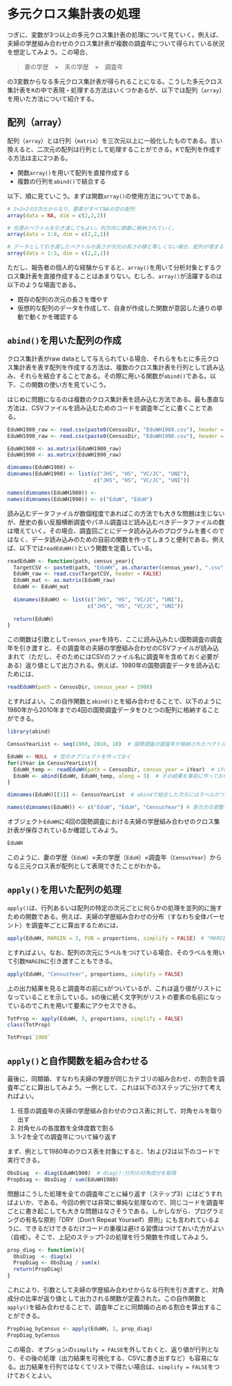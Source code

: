 # 多元クロス集計表の処理
つぎに、変数が3つ以上の多元クロス集計表の処理について見ていく。例えば、夫婦の学歴組み合わせのクロス集計表が複数の調査年について得られている状況を想定してみよう。この場合、

> 妻の学歴　×　夫の学歴　×　調査年

の3変数からなる多元クロス集計表が得られることになる。こうした多元クロス集計表を`R`の中で表現・処理する方法はいくつかあるが、以下では配列（`array`）を用いた方法について紹介する。

## 配列（array）
配列（`array`）とは行列（`matrix`）を三次元以上に一般化したものである。言い換えると、二次元の配列は行列として処理することができる。`R`で配列を作成する方法は主に2つある。

- 関数`array()`を用いて配列を直接作成する
- 複数の行列を`abind()`で結合する

以下、順に見ていこう。まずは関数`array()`の使用方法についてである。

```r
# 2×2×2の3次元からなり、要素がすべてNAの空の配列
array(data = NA, dim = c(2,2,2))

# 任意のベクトルを引き渡してもよい。列方向に順番に格納されていく。
array(data = 1:8, dim = c(2,2,2))

# データとして引き渡したベクトルの長さが次元の長さの積と等しくない場合、配列が埋まるまでデータのベクトルが反復される
array(data = 1:3, dim = c(2,2,2))
```

ただし、報告者の個人的な経験からすると、`array()`を用いて分析対象とするクロス集計表を直接作成することはあまりない。むしろ、`array()`が活躍するのは以下のような場面である。

- 既存の配列の次元の長さを増やす
- 仮想的な配列のデータを作成して、自身が作成した関数が意図した通りの挙動で動くかを確認する

## `abind()`を用いた配列の作成
クロス集計表がraw dataとして与えられている場合、それらをもとに多元クロス集計表を表す配列を作成する方法は、複数のクロス集計表を行列として読み込み、それらを結合することである。その際に用いる関数が`abind()`である。以下、この関数の使い方を見ていこう。

はじめに問題になるのは複数のクロス集計表を読み込む方法である。最も愚直な方法は、CSVファイルを読み込むためのコードを調査年ごとに書くことである。
```r
EduWH1980_raw <- read.csv(paste0(CensusDir, "EduWH1980.csv"), header = FALSE)
EduWH1990_raw <- read.csv(paste0(CensusDir, "EduWH1990.csv"), header = FALSE)

EduWH1980 <- as.matrix(EduWH1980_raw)
EduWH1990 <- as.matrix(EduWH1990_raw)

dimnames(EduWH1980) <- 
dimnames(EduWH1990) <- list(c("JHS", "HS", "VC/JC", "UNI"),
                            c("JHS", "HS", "VC/JC", "UNI"))

names(dimnames(EduWH1980)) <-
names(dimnames(EduWH1990)) <- c("EduW", "EduH")
```

読み込むデータファイルが数個程度であればこの方法でも大きな問題は生じないが、歴史の長い反服横断調査やパネル調査ほど読み込むべきデータファイルの数は増えていく。その場合、調査回ごとにデータ読み込みのプログラムを書くのではなく、データ読み込みのための自前の関数を作ってしまうと便利である。例えば、以下では`readEduWH()`という関数を定義している。

```r
readEduWH <- function(path, census_year){
  TargetCSV <- paste0(path, "EduWH", as.character(census_year), ".csv")  # 例えば1980年のデータファイル名は"EduWH1980.csv"にしておく
  EduWH_raw <- read.csv(TargetCSV, header = FALSE)
  EduWH_mat <- as.matrix(EduWH_raw)
  EduWH <- EduWH_mat
  
  dimnames(EduWH) <- list(c("JHS", "HS", "VC/JC", "UNI"),
                          c("JHS", "HS", "VC/JC", "UNI"))
  
  return(EduWH)
}
```

この関数は引数として`census_year`を持ち、ここに読み込みたい国勢調査の調査年を引き渡すと、その調査年の夫婦の学歴組み合わせのCSVファイルが読み込まれて（ただし、そのためにはCSVのファイル名に調査年を含めておく必要がある）返り値として出力される。例えば、1980年の国勢調査データを読み込むためには、

```r
readEduWH(path = CensusDir, census_year = 1980)
```

とすればよい。この自作関数と`abind()`とを組み合わせることで、以下のように1980年から2010年までの4回の国勢調査データをひとつの配列に格納することができる。

```r
library(abind)

CensusYearList <- seq(1980, 2010, 10)  # 国勢調査の調査年が格納されたベクトル

EduWH <- NULL  # 空のオブジェクトを作っておく
for(iYear in CensusYearList){
  EduWH_temp <- readEduWH(path = CensusDir, census_year = iYear)  # iYear年の国勢調査のデータを読み込む
  EduWH <- abind(EduWH, EduWH_temp, along = 3)  # その結果を事前に作っておいたEduWHに順次結合していく
}

dimnames(EduWH)[[3]] <- CensusYearList  # abindで結合した次元にはラベルがついていないのでつけておくと便利

names(dimnames(EduWH)) <- c("EduW", "EduH", "CensusYear") # 各次元の変数名を付与
```

オブジェクト`EduWH`に4回の国勢調査における夫婦の学歴組み合わせのクロス集計表が保存されているか確認してみよう。

```r
EduWH
```

このように、妻の学歴（`EduW`）×夫の学歴（`EduH`）×調査年（`CensusYear`）からなる三元クロス表が配列として表現できたことがわかる。

## `apply()`を用いた配列の処理
`apply()`は、行列あるいは配列の特定の次元ごとに何らかの処理を並列的に施すための関数である。例えば、夫婦の学歴組み合わせの分布（すなわち全体パーセント）を調査年ごとに算出するためには、

```r
apply(EduWH, MARGIN = 3, FUN = proportions, simplify = FALSE)　# "MARGIN =", "FUN = "の部分は省略してもよい

```

とすればよい。なお、配列の次元にラベルをつけている場合、そのラベルを用いて引数`MARGIN`に引き渡すこともできる。

```r
apply(EduWH, "CensusYear", proportions, simplify = FALSE)
```

上の出力結果を見ると調査年の前に`$`がついているが、これは返り値がリストになっていることを示している。`$`の後に続く文字列がリストの要素の名前になっているのでこれを用いて要素にアクセスできる。

```r
TotProp <- apply(EduWH, 3, proportions, simplify = FALSE)
class(TotProp)

TotProp$`1980`
```

## `apply()`と自作関数を組み合わせる
最後に、同類婚、すなわち夫婦の学歴が同じカテゴリの組み合わせ、の割合を調査年ごとに算出してみよう。一例として、これは以下の3ステップに分けて考えればよい。

1. 任意の調査年の夫婦の学歴組み合わせのクロス表に対して、対角セルを取り出す
2. 対角セルの各度数を全体度数で割る
3. 1-2を全ての調査年について繰り返す

まず、例として1980年のクロス表を対象にすると、1および2は以下のコードで実行できる。

```r
ObsDiag  <- diag(EduWH1980)  # diag():行列の対角成分を取得
PropDiag <- ObsDiag / sum(EduWH1980)
```

問題はこうした処理を全ての調査年ごとに繰り返す（ステップ3）にはどうすればよいか、である。今回の例では非常に単純な処理なので、同じコードを調査年ごとに書き起こしても大きな問題はなさそうである。しかしながら、プログラミングの有名な原則「DRY（Don't Repeat Yourself）原則」にも言われているように、できるだけできるだけコードの重複は避ける習慣はつけておいた方がよい（自戒）。そこで、上記のステップ1-2の処理を行う関数を作成してみよう。

```r
prop_diag <- function(x){
  ObsDiag  <- diag(x)
  PropDiag <- ObsDiag / sum(x)
  return(PropDiag)
}
```

これにより、引数として夫婦の学歴組み合わせからなる行列を引き渡すと、対角成分の比率が返り値として出力される関数が定義された。この自作関数と`apply()`を組み合わせることで、調査年ごとに同類婚の占める割合を算出することができる。

```r
PropDiag_byCensus <- apply(EduWH, 3, prop_diag)
PropDiag_byCensus
```

この場合、オプションの`simplify = FALSE`を外しておくと、返り値が行列となり、その後の処理（出力結果を可視化する、CSVに書き出すなど）も容易になる。出力結果を行列ではなくてリストで得たい場合は、`simplify = FALSE`をつけておくとよい。
